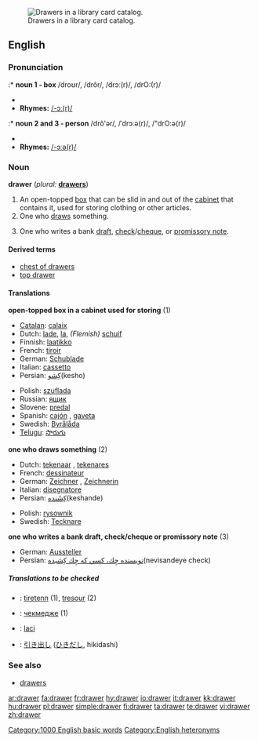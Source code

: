 [[Image:Schlagwortkatalog.jpg|thumb|right|Drawers in a library card catalog.]]
==English==

===Pronunciation===
:* '''noun 1 - box'''
/droʊr/, /drôr/, /drɔː(r)/, /drO:(r)/
* {{audio|en-us-drawer.ogg|Audio (US)}}
* '''Rhymes:''' [[Rhymes:English:-ɔː(r)|/-ɔː(r)/]]

:* '''noun 2 and 3 - person'''
/drô'ər/, /ˈdrɔːə(r)/, /"drO:ə(r)/
* {{audio|en-us-drawer-one_who_draws.ogg|Audio (US)}}
* '''Rhymes:''' [[Rhymes:English:-ɔːə(r)|/-ɔːə(r)/]]

===Noun===
'''drawer'''  (''plural:'' '''[[drawers]]''')

# An open-topped [[box]] that can be slid in and out of the [[cabinet]] that contains it, used for storing clothing or other articles.
# One who [[draw]]s something.<!--in what sense?-->
# {{finance}} One who writes a bank [[draft]], [[check]]/[[cheque]], or [[promissory note]].

====Derived terms====
* [[chest of drawers]]
* [[top drawer]]<!--adjective: of highest importance-->

====Translations====

'''open-topped box in a cabinet used for storing''' (1)
{{top}}
* [[Catalan]]: [[calaix]] {{m}}
* Dutch: [[lade]], [[la]], ''(Flemish)'' [[schuif]]
* Finnish: [[laatikko]]
* French: [[tiroir]] {{m}}
* German: [[Schublade]] {{f}}
* Italian: [[cassetto]] {{m}}
* Persian: [[كِشو]](kesho)
{{mid}}
* Polish: [[szuflada]] {{f}}
* Russian: [[ящик]] {{m}}
* Slovene: [[predal]] {{m}}
* Spanish: [[cajón]] {{m}}, [[gaveta]] {{f}} {{italbrac|Cuba|Spain's Canary Islands|Venezuela}}
* Swedish: [[Byrålåda]]
* [[Telugu]]: [[సొరుగు]]
{{bottom}}

'''one who draws something''' (2)
{{top}}
* Dutch: [[tekenaar]] {{m}}, [[tekenares]] {{f}}
* French: [[dessinateur]] {{m}}
* German: [[Zeichner]] {{m}}, [[Zeichnerin]] {{f}}
* Italian: [[disegnatore]] {{m}}
* Persian: [[كِشَنده]](keshande)
{{mid}}
* Polish: [[rysownik]] {{m}}
* Swedish: [[Tecknare]] {{m}}
{{bottom}}

'''one who writes a bank draft, check/cheque or promissory note''' (3)
{{top}}
* German: [[Aussteller]] {{m}}
* Persian: [[نويسنده چِك، كسي كه چِك كِشيده]](nevisandeye check)
{{mid}}
{{bottom}}

=====Translations to be checked=====
<!--Remove this section once all of the translations below have been moved into the tables above.-->
{{checktrans}}

* {{ttbc|Breton}}: [[tiretenn]] {{f}} (1), [[tresour]] {{m}} (2)
* {{ttbc|Bulgarian}}: [[чекмедже]] {{n}} (1)
* {{ttbc|Indonesian}}: [[laci]] <!-- not verified -->
* {{ttbc|Japanese}}: [[引き出し]] ([[ひきだし]], hikidashi) <!-- not verified -->

===See also===
* [[drawers]]<!--underwear-->

[[Category:1000 English basic words]]
[[Category:English heteronyms]]

[[ar:drawer]]
[[fa:drawer]]
[[fr:drawer]]
[[hy:drawer]]
[[io:drawer]]
[[it:drawer]]
[[kk:drawer]]
[[hu:drawer]]
[[pl:drawer]]
[[simple:drawer]]
[[fi:drawer]]
[[ta:drawer]]
[[te:drawer]]
[[vi:drawer]]
[[zh:drawer]]